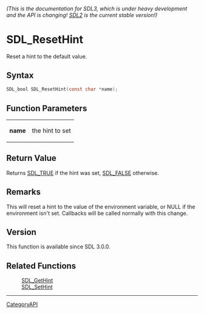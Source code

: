 ====== (This is the documentation for SDL3, which is under heavy development and the API is changing! [https://wiki.libsdl.org/ SDL2] is the current stable version!) ======
= SDL_ResetHint =

Reset a hint to the default value.

== Syntax ==

<syntaxhighlight lang='c'>
SDL_bool SDL_ResetHint(const char *name);
</syntaxhighlight>

== Function Parameters ==

{|
|'''name'''
|the hint to set
|}

== Return Value ==

Returns [[SDL_TRUE]] if the hint was set, [[SDL_FALSE]] otherwise.

== Remarks ==

This will reset a hint to the value of the environment variable, or NULL if
the environment isn't set. Callbacks will be called normally with this
change.

== Version ==

This function is available since SDL 3.0.0.

== Related Functions ==

:[[SDL_GetHint]]
:[[SDL_SetHint]]

----
[[CategoryAPI]]


